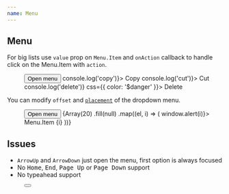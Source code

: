 ```yaml
---
name: Menu
---
```



## Menu

For big lists use `value` prop on `Menu.Item` and `onAction` callback to handle click on the Menu.Item with `action`.

<Playground>
  <Box p="$8">
    <Menu>
      <Button>
        <span>Open menu</span>
        <Icon as={ChevronDownIcon} size="lg" />
      </Button>
      <Menu.List>
        <Menu.Item onSelect={() => console.log('copy')}>
          <Icon as="svg" />
          Copy
        </Menu.Item>
        <Menu.Item onSelect={() => console.log('cut')}>
          <Icon as="svg" />
          Cut
        </Menu.Item>
        <Menu.Item onSelect={() => console.log('delete')} css={{ color: '$danger' }}>
          <Icon as={TrashIcon} color="$danger" />
          Delete
        </Menu.Item>
      </Menu.List>
    </Menu>
  </Box>
</Playground>

You can modify `offset` and [`placement`](https://popper.js.org/docs/v2/constructors/#options) of the dropdown menu.

<Playground>
  <ThemeProvider theme="orange">
    <Box p="$8">
      <Menu>
        <Button>
          <span>Open menu</span>
          <Icon as={ChevronDownIcon} size="lg" />
        </Button>
        <Menu.List offset={0} placement="right-start">
          {Array(20)
            .fill(null)
            .map((el, i) => (
              <Menu.Item key={i} onSelect={() => window.alert(i)}>
                Menu.Item {i}
              </Menu.Item>
            ))}
        </Menu.List>
      </Menu>
    </Box>
  </ThemeProvider>
</Playground>

## Issues

- `ArrowUp` and `ArrowDown` just open the menu, first option is always focused
- No <kbd>Home</kbd>, <kbd>End</kbd>, <kbd>Page Up</kbd> or <kbd>Page Down</kbd> support
- No typeahead support

<Playground>
  <Box p="$8">
    <Menu>
      <Button variant="outline">
        <Icon as={ChevronDownIcon} size="lg" />
      </Button>
      <Menu.List>
        <Dialog>
          <Menu.Item css={{ color: '$danger' }}>
            <Icon size="md" as={TrashIcon} />
            <span>Delete</span>
          </Menu.Item>
          {(close) => (
            <Dialog.Modal>
              <Dialog.Title level={3}>Delete topic?</Dialog.Title>
              <Picker>
                <Menu.Item label="Menu.Item 1" />
                <Menu.Item label="Menu.Item 2" />
              </Picker>
            </Dialog.Modal>
          )}
        </Dialog>
      </Menu.List>
    </Menu>
  </Box>
</Playground>
